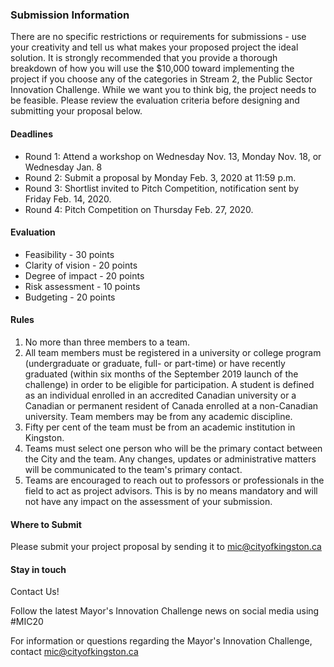 
### Submission Information

There are no specific restrictions or requirements for submissions - use your creativity and tell us what makes your proposed project the ideal solution. It is strongly recommended that you provide a thorough breakdown of how you will use the $10,000 toward implementing the project if you choose any of the categories in Stream 2, the Public Sector Innovation Challenge. While we want you to think big, the project needs to be feasible. Please review the evaluation criteria before designing and submitting your proposal below.

<h4 color="red">Deadlines</h4>

- Round 1: Attend a workshop on Wednesday Nov. 13, Monday Nov. 18, or Wednesday Jan. 8
- Round 2: Submit a proposal by Monday Feb. 3, 2020 at 11:59 p.m.
- Round 3: Shortlist invited to Pitch Competition, notification sent by Friday Feb. 14, 2020.
- Round 4: Pitch Competition on Thursday Feb. 27, 2020.

#### Evaluation

* Feasibility - 30 points
* Clarity of vision - 20 points
* Degree of impact - 20 points
* Risk assessment - 10 points
* Budgeting - 20 points

#### Rules

1. No more than three members to a team.
2. All team members must be registered in a university or college program (undergraduate or graduate, full- or part-time) or have recently graduated (within six months of the September 2019 launch of the challenge) in order to be eligible for participation. A student is defined as an individual enrolled in an accredited Canadian university or a Canadian or permanent resident of Canada enrolled at a non-Canadian university. Team members may be from any academic discipline.
3. Fifty per cent of the team must be from an academic institution in Kingston.
4. Teams must select one person who will be the primary contact between the City and the team. Any changes, updates or administrative matters will be communicated to the team's primary contact.
5. Teams are encouraged to reach out to professors or professionals in the field to act as project advisors. This is by no means mandatory and will not have any impact on the assessment of your submission.

#### Where to Submit

Please submit your project proposal by sending it to mic@cityofkingston.ca

#### Stay in touch

<NextLink href="/contact">Contact Us!</NextLink>

Follow the latest Mayor's Innovation Challenge news on social media using #MIC20

For information or questions regarding the Mayor's Innovation Challenge, contact mic@cityofkingston.ca


